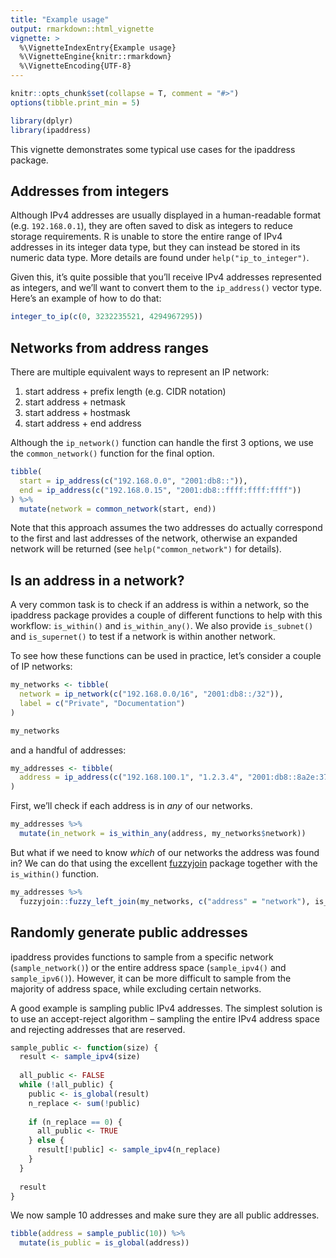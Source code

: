 ```yaml
---
title: "Example usage"
output: rmarkdown::html_vignette
vignette: >
  %\VignetteIndexEntry{Example usage}
  %\VignetteEngine{knitr::rmarkdown}
  %\VignetteEncoding{UTF-8}
---
```


```r
knitr::opts_chunk$set(collapse = T, comment = "#>")
options(tibble.print_min = 5)

library(dplyr)
library(ipaddress)
```

This vignette demonstrates some typical use cases for the ipaddress package.


## Addresses from integers

Although IPv4 addresses are usually displayed in a human-readable format (e.g. `192.168.0.1`), they are often saved to disk as integers to reduce storage requirements.
R is unable to store the entire range of IPv4 addresses in its integer data type, but they can instead be stored in its numeric data type.
More details are found under `help("ip_to_integer")`.

Given this, it's quite possible that you'll receive IPv4 addresses represented as integers, and we'll want to convert them to the `ip_address()` vector type. Here's an example of how to do that:

```r
integer_to_ip(c(0, 3232235521, 4294967295))
```


## Networks from address ranges

There are multiple equivalent ways to represent an IP network:

1. start address + prefix length (e.g. CIDR notation)
2. start address + netmask
3. start address + hostmask
4. start address + end address

Although the `ip_network()` function can handle the first 3 options, we use the `common_network()` function for the final option.

```r
tibble(
  start = ip_address(c("192.168.0.0", "2001:db8::")),
  end = ip_address(c("192.168.0.15", "2001:db8::ffff:ffff:ffff"))
) %>%
  mutate(network = common_network(start, end))
```

Note that this approach assumes the two addresses do actually correspond to the first and last addresses of the network, otherwise an expanded network will be returned (see `help("common_network")` for details).


## Is an address in a network?

A very common task is to check if an address is within a network, so the ipaddress package provides a couple of different functions to help with this workflow: `is_within()` and `is_within_any()`.
We also provide `is_subnet()` and `is_supernet()` to test if a network is within another network.

To see how these functions can be used in practice, let's consider a couple of IP networks:

```r
my_networks <- tibble(
  network = ip_network(c("192.168.0.0/16", "2001:db8::/32")),
  label = c("Private", "Documentation")
)

my_networks
```

and a handful of addresses:

```r
my_addresses <- tibble(
  address = ip_address(c("192.168.100.1", "1.2.3.4", "2001:db8::8a2e:370:7334", "::1"))
)
```

First, we'll check if each address is in _any_ of our networks.

```r
my_addresses %>%
  mutate(in_network = is_within_any(address, my_networks$network))
```

But what if we need to know _which_ of our networks the address was found in?
We can do that using the excellent [fuzzyjoin](https://cran.r-project.org/package=fuzzyjoin) package together with the `is_within()` function.

```r
my_addresses %>%
  fuzzyjoin::fuzzy_left_join(my_networks, c("address" = "network"), is_within)
```

## Randomly generate public addresses

ipaddress provides functions to sample from a specific network (`sample_network()`) or the entire address space (`sample_ipv4()` and `sample_ipv6()`).
However, it can be more difficult to sample from the majority of address space, while excluding certain networks.

A good example is sampling public IPv4 addresses.
The simplest solution is to use an accept-reject algorithm -- sampling the entire IPv4 address space and rejecting addresses that are reserved.

```r
sample_public <- function(size) {
  result <- sample_ipv4(size)
  
  all_public <- FALSE
  while (!all_public) {
    public <- is_global(result)
    n_replace <- sum(!public)
    
    if (n_replace == 0) {
      all_public <- TRUE
    } else {
      result[!public] <- sample_ipv4(n_replace)
    }
  }
  
  result
}
```

We now sample 10 addresses and make sure they are all public addresses.

```r
tibble(address = sample_public(10)) %>%
  mutate(is_public = is_global(address))
```
